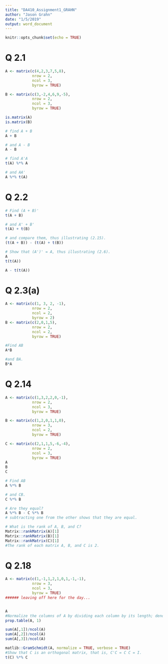 ```yaml
---
title: "DA410_Assignment1_GRAHN"
author: "Jason Grahn"
date: "1/5/2019"
output: word_document
---
```


```r
knitr::opts_chunk$set(echo = TRUE)


```

# Q 2.1
```r
A <- matrix(c(4,2,3,7,5,8), 
            nrow = 2, 
            ncol = 3,
            byrow = TRUE)

B <- matrix(c(3,-2,4,6,9,-5), 
            nrow = 2, 
            ncol = 3,
            byrow = TRUE)

is.matrix(A)
is.matrix(B)
```

```r
# find A + B 
A + B

# and A - B
A - B
```

```r
# find A'A 
t(A) %*% A

# and AA'
A %*% t(A)
```

# Q 2.2
```r
# Find (A + B)' 
t(A + B)

# and A' + B' 
t(A) + t(B)

# and compare them, thus illustrating (2.15).
(t(A + B)) - (t(A) + t(B))
```

```r
# Show that (A')' = A, thus illustrating (2.6).
A
t(t(A))

A - t(t(A))
```

# Q 2.3(a)
```r
A <- matrix(c(1, 3, 2, -1), 
            nrow = 2, 
            ncol = 2, 
            byrow = 2)
B <- matrix(c(2,0,1,5), 
            nrow = 2, 
            ncol = 2, 
            byrow = TRUE)

#Find AB 
A*B

#and BA.
B*A
```

# Q 2.14
```r
A <- matrix(c(1,3,2,2,0,-1),
            nrow = 2,
            ncol = 3,
            byrow = TRUE)

B <- matrix(c(1,2,0,1,1,0),
            nrow = 3,
            ncol = 2,
            byrow = TRUE)

C <- matrix(c(2,1,1,5,-6,-4),
            nrow = 2,
            ncol = 3,
            byrow = TRUE)
A
B
C
```

```r
# Find AB 
A %*% B

# and CB. 
C %*% B

# Are they equal? 
A %*% B - C %*% B
# subtracting one from the other shows that they are equal.

# What is the rank of A, B, and C?
Matrix::rankMatrix(A)[1]
Matrix::rankMatrix(B)[1]
Matrix::rankMatrix(C)[1]
#The rank of each matrix A, B, and C is 2.
```

# Q 2.18
```r
A <- matrix(c(1,-1,1,2,1,0,1,-1,-1),
            nrow = 3,
            ncol = 3,
            byrow = TRUE)
###### leaving off here for the day...


A
#Normalize the columns of A by dividing each column by its length; denote the resulting matrix by C.
prop.table(A, 1)

sum(A[,1])/ncol(A)
sum(A[,2])/ncol(A)
sum(A[,3])/ncol(A)

matlib::GramSchmidt(A, normalize = TRUE, verbose = TRUE)
#Show that C is an orthogonal matrix, that is, C'C = C C = I.
t(C) %*% C 

```

